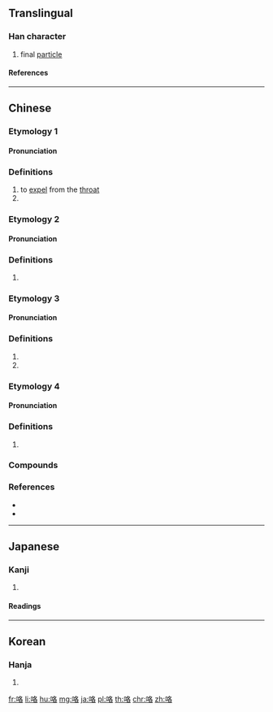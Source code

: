 {{character info/new}}
{{also|詻}}
==Translingual==

===Han character===
{{Han char|rn=30|rad=口|as=06|sn=9|four=67064|canj=RHER|ids=⿰口各}}

# final [[particle]]

====References====
{{Han ref|kx=0187.050|dkj=03550|dj=0406.070|hdz=10620.070|uh=54AF}}

----

==Chinese==

===Etymology 1===
{{zh-forms}}

====Pronunciation====
{{zh-pron
|m=luò,kǎ
|c=kat1
|mn=kha̍k
|cat=v,interjection
}}

===Definitions===
{{zh-hanzi}}

# to [[expel]] from the [[throat]]
# {{n-g|an interjection, the sound of coughing}}

===Etymology 2===
{{zh-forms}}

====Pronunciation====
{{zh-pron
|m=lo
|c=lo1
|cat=part
}}

===Definitions===
{{zh-hanzi}}

# {{n-g|sentence-final particle}} {{rfgloss|zh}}

===Etymology 3===
{{zh-forms}}

====Pronunciation====
{{zh-pron
|m=gē,gé
|c=lok3,lo3,gok3
|mn=ko̍k
|cat=interjection
}}

===Definitions===
{{zh-hanzi}}

# {{zh-only|咯噠}}
# {{n-g|an interjection, the sound of coughing, chicken's clucking, etc.}}

===Etymology 4===
{{zh-forms}}

====Pronunciation====
{{zh-pron
|m=luò
|c=lok6
|cat=
}}

===Definitions===
{{zh-hanzi}}

# {{zh-only|吡咯}}

===Compounds===
{{zh-der|吱吱咯咯|咯噔|咯噹|咯吱咯喳|咯噠|咯血|咯咯|咭吱咯吱|咯吱|咯咯作響|咭噔咯噔|打飽咯|掩咯雞|跳咯噔兒|吡咯}}

===References===
* {{R:twedu|A00578}}
* {{R:yue:mfccd}}

----

==Japanese==

===Kanji===
{{ja-kanji|rs=口06}}

# {{defn|lang=ja|sort=口06}}

====Readings====
{{ja-readings|goon=[[きゃく]] (kyaku), [[らく]] (raku)|kanon=[[かく]] (kaku), [[らく]] (raku)|kun=[[はく]] (haku)}}

----

==Korean==

===Hanja===
{{ko-hanja|hangeul=각|rv=gak|mr=kak}}

# {{defn|lang=ko|sort=口06}}

[[fr:咯]]
[[li:咯]]
[[hu:咯]]
[[mg:咯]]
[[ja:咯]]
[[pl:咯]]
[[th:咯]]
[[chr:咯]]
[[zh:咯]]